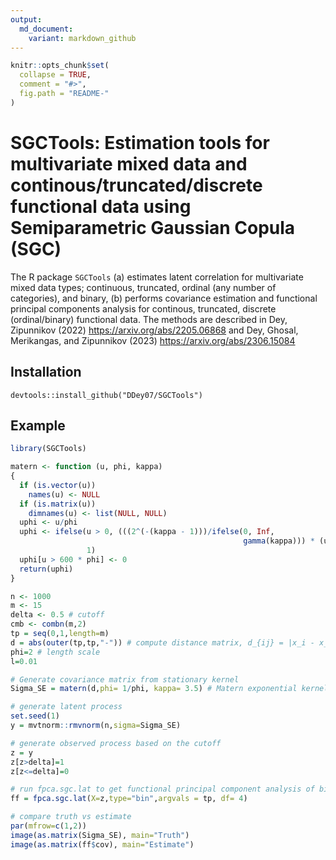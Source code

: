 ```yaml
---
output:
  md_document:
    variant: markdown_github
---
```


<!-- README.md is generated from README.Rmd. Please edit that file -->

```r
knitr::opts_chunk$set(
  collapse = TRUE,
  comment = "#>",
  fig.path = "README-"
)
```

# SGCTools: Estimation tools for multivariate mixed data and continous/truncated/discrete functional data using Semiparametric Gaussian Copula (SGC)

The R package `SGCTools` (a) estimates latent correlation for multivariate mixed data types; continuous, truncated, ordinal (any number of categories), and binary, (b) performs covariance estimation and functional principal components 
    analysis for continous, truncated, discrete (ordinal/binary) functional data. The methods are described in 
    Dey, Zipunnikov (2022) <https://arxiv.org/abs/2205.06868> and 
    Dey, Ghosal, Merikangas, and Zipunnikov (2023) <https://arxiv.org/abs/2306.15084>


## Installation

```install
devtools::install_github("DDey07/SGCTools")
```


## Example

```r
library(SGCTools)

matern <- function (u, phi, kappa)
{
  if (is.vector(u))
    names(u) <- NULL
  if (is.matrix(u))
    dimnames(u) <- list(NULL, NULL)
  uphi <- u/phi
  uphi <- ifelse(u > 0, (((2^(-(kappa - 1)))/ifelse(0, Inf,
                                                    gamma(kappa))) * (uphi^kappa) * besselK(x = uphi, nu = kappa)),
                 1)
  uphi[u > 600 * phi] <- 0
  return(uphi)
}

n <- 1000
m <- 15
delta <- 0.5 # cutoff
cmb <- combn(m,2)
tp = seq(0,1,length=m)
d = abs(outer(tp,tp,"-")) # compute distance matrix, d_{ij} = |x_i - x_j|
phi=2 # length scale
l=0.01

# Generate covariance matrix from stationary kernel
Sigma_SE = matern(d,phi= 1/phi, kappa= 3.5) # Matern exponential kernel

# generate latent process
set.seed(1)
y = mvtnorm::rmvnorm(n,sigma=Sigma_SE)

# generate observed process based on the cutoff
z = y
z[z>delta]=1
z[z<=delta]=0

# run fpca.sgc.lat to get functional principal component analysis of binary data
ff = fpca.sgc.lat(X=z,type="bin",argvals = tp, df= 4)

# compare truth vs estimate
par(mfrow=c(1,2))
image(as.matrix(Sigma_SE), main="Truth")
image(as.matrix(ff$cov), main="Estimate")
```
